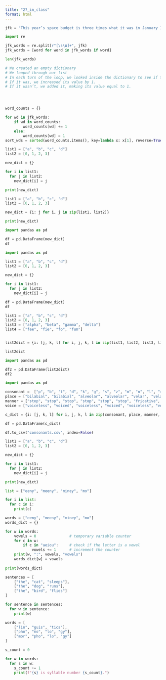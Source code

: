 ```yaml
---
title: "27_in_class"
format: html
---
```


```python
jfk = "This year’s space budget is three times what it was in January 1961, and it is greater than the space budget of the previous eight years combined. That budget now stands at $5,400,000 a year — a staggering sum, though somewhat less than we pay for cigarettes and cigars every year. Space expenditures will soon rise some more, from 40 cents per person per week to more than 50 cents a week for every man, woman and child in the United States, for we have given this program a high national priority — even though I realize that this is in some measure an act of faith and vision, for we do not now know what benefits await us. But if I were to say, my fellow citizens, that we shall send to the moon, 240,000 miles away from the control station in Houston, a giant rocket more than 300 feet tall, the length of this football field, made of new metal alloys, some of which have not yet been invented, capable of standing heat and stresses several times more than have ever been experienced, fitted together with a precision better than the finest watch, carrying all the equipment needed for propulsion, guidance, control, communications, food and survival, on an untried mission, to an unknown celestial body, and then return it safely to Earth, re-entering the atmosphere at speeds of over 25,000 miles per hour, causing heat about half that of the temperature of the sun — almost as hot as it is here today — and do all this, and do it right, and do it first before this decade is out — then we must be bold. I’m the one who is doing all the work, so we just want you to stay cool for a minute. [laughter] However, I think we’re going to do it, and I think that we must pay what needs to be paid. I don’t think we ought to waste any money, but I think we ought to do the job. And this will be done in the decade of the sixties. It may be done while some of you are still here at school at this college and university. It will be done during the term of office of some of the people who sit here on this platform. But it will be done. And it will be done before the end of this decade. I am delighted that this university is playing a part in putting a man on the moon as part of a great national effort of the United States of America. Many years ago, the great British explorer George Mallory, who was to die on Mount Everest, was asked why did he want to climb it? He said, “Because it is there.” Well, space is there, and we’re going to climb it, and the moon and the planets are there, and new hopes for knowledge and peace are there. And, therefore, as we set sail we ask God’s blessing on the most hazardous and dangerous and greatest adventure on which man has ever embarked. Thank you."
```

```python
import re

jfk_words = re.split(r"[\s\W]+", jfk)
jfk_words = [word for word in jfk_words if word]
```

```python
len(jfk_words)
```

```python
# We created an empty dictionary
# We looped through our list
# In each turn of the loop, we looked inside the dictionary to see if the current word was there.
# If it was, we increased its value by 1.
# If it wasn’t, we added it, making its value equal to 1.





```



```python
word_counts = {}

for wd in jfk_words:
    if wd in word_counts:              
        word_counts[wd] += 1
    else:                              
        word_counts[wd] = 1
sort_wds = sorted(word_counts.items(), key=lambda x: x[1], reverse=True)
```



```python
list1 = ["a", "b", "c", "d"]
list2 = [0, 1, 2, 3]

new_dict = {}

for i in list1:
  for j in list2:
    new_dict[i] = j

print(new_dict)
```


```python
list1 = ["a", "b", "c", "d"]
list2 = [0, 1, 2, 3]

new_dict = {i: j for i, j in zip(list1, list2)}

print(new_dict)
```

```python
import pandas as pd

df = pd.DataFrame(new_dict)
df
```



```python
import pandas as pd

list1 = ["a", "b", "c", "d"]
list2 = [0, 1, 2, 3]

new_dict = {}

for i in list1:
  for j in list2:
    new_dict[i] = j

df = pd.DataFrame(new_dict)
df
```



```python
list1 = ["a", "b", "c", "d"]
list2 = [0, 1, 2, 3]
list3 = ["alpha", "beta", "gamma", "delta"]
list4 = ["fee", "fie", "fo", "fum"]


list2dict = {i: [j, k, l] for i, j, k, l in zip(list1, list2, list3, list4)}

list2dict
```



```python
import pandas as pd

df2 = pd.DataFrame(list2dict)
df2
```





















```python
import pandas as pd

consonant =  ["p", "b", "t", "d", "k", "g", "s", "z", "m", "n", "l", "r", "w", "j", "h"]
place = ["bilabial", "bilabial", "alveolar", "alveolar", "velar", "velar", "alveolar", "alveolar", "bilabial", "alveolar", "alveolar", "alveolar", "labial-velar", "palatal", "glottal"]
manner = ["stop", "stop", "stop", "stop", "stop", "stop", "fricative", "fricative", "nasal", "nasal", "lateral", "trill", "glide", "glide", "fricative"]
voice = ["voiceless", "voiced", "voiceless", "voiced", "voiceless", "voiced", "voiceless", "voiced", "voiced", "voiced", "voiced", "voiced", "voiced", "voiced", "voiceless"]

c_dict = {i: [j, k, l] for i, j, k, l in zip(consonant, place, manner, voice)}

df = pd.DataFrame(c_dict)

df.to_csv("consonants.csv", index=False)
```



```python
list1 = ["a", "b", "c", "d"]
list2 = [0, 1, 2, 3]

new_dict = {}

for i in list1:
  for j in list2:
    new_dict[i] = j

print(new_dict)
```



```python
list = ["eeny", "meeny", "miney", "mo"]

for i in list:
  for c in i:
    print(c)
```


```python
words = ["eeny", "meeny", "miney", "mo"]
words_dict = {}

for w in words:
    vowels = 0               # temporary variable counter
    for c in w:              
        if c in "aeiou":     # check if the letter is a vowel
            vowels += 1      # increment the counter
    print(w, ":", vowels, "vowels")
    words_dict[w] = vowels
    
print(words_dict)
```


```python
sentences = [
    ["the", "cat", "sleeps"],
    ["the", "dog", "runs"],
    ["the", "bird", "flies"]
]

for sentence in sentences:
  for w in sentence:
    print(w)
```












```python
words = [
    ["lin", "guis", "tics"],
    ["pho", "no", "lo", "gy"],
    ["mor", "pho", "lo", "gy"]
]

s_count = 0

for w in words:
  for s in w:
    s_count += 1
    print(f"{s} is syllable number {s_count}.")

```

